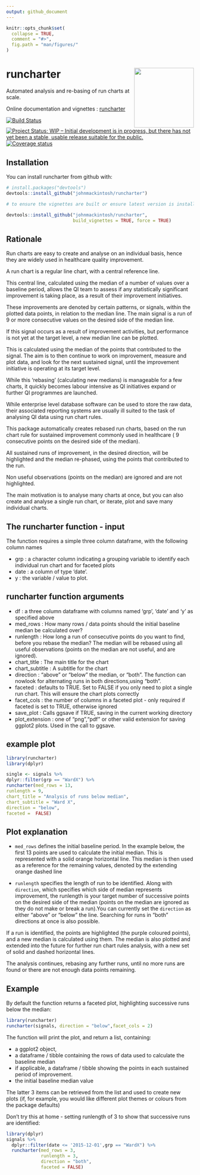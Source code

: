 ```yaml
---
output: github_document
---
```


<!-- README.md is generated from README.Rmd. Please edit that file -->

```r
knitr::opts_chunk$set(
  collapse = TRUE,
  comment = "#>",
  fig.path = "man/figures/"
)
```

# runcharter <img src="man/figures/logo.png" width="160px" align="right" /> 


Automated analysis and re-basing of  run charts at scale.

Online documentation and vignettes : [runcharter](https://www.johnmackintosh.com/runcharter/)

[![Build Status](https://travis-ci.org/johnmackintosh/runcharter.svg?branch=Master)](https://travis-ci.org/johnmackintosh/runcharter)
[![Project Status: WIP – Initial development is in progress, but there has not yet been a stable, usable release suitable for the public.](https://www.repostatus.org/badges/latest/wip.svg)](https://www.repostatus.org/#wip)
[![Coverage status](https://codecov.io/gh/johnmackintosh/runcharter/branch/master/graph/badge.svg)](https://codecov.io/github/johnmackintosh/runcharter?branch=master)



## Installation

You can install runcharter from github with:

```r
# install.packages("devtools")
devtools::install_github("johnmackintosh/runcharter")

# to ensure the vignettes are built or ensure latest version is installed:

devtools::install_github("johnmackintosh/runcharter", 
                         build_vignettes = TRUE, force = TRUE)
```

## Rationale

Run charts are easy to create and analyse on an individual basis, hence they are widely used in healthcare quality improvement.

A run chart is a regular line chart, with a central reference line. 

This central line, calculated using the median of a number of values over a baseline period, allows the QI team to assess if any statistically significant improvement is taking place, as a result of their improvement initiatives.

These improvements are denoted by certain patterns, or signals, within the plotted data points, in relation to the median line. The main signal is a run of 9 or more consecutive values on the desired side of the median line. 


If this signal occurs as a result of improvement activities, but performance is not yet at the target level,  a new median  line can be plotted. 

This is  calculated using the median of the points that contributed to the signal. The aim is to then continue to work on improvement, measure and plot data, and look for the next sustained signal, until the improvement initiative is operating at its target level. 

While this 'rebasing' (calculating new medians) is manageable for a few charts, it quickly becomes labour intensive as QI initiatives expand or further QI programmes are launched. 

While enterprise level database software can be used to store the raw data, their associated reporting systems are usually ill suited to the task of analysing QI data using run chart rules.


This package automatically creates rebased run charts, based on the run chart rule for sustained improvement commonly used in healthcare ( 9 consecutive points on the desired side of the median).

All sustained runs of improvement, in the desired direction, will be highlighted and the median re-phased, using the points that contributed to the run. 

Non useful observations (points on the median) are ignored and are not highlighted. 

The main motivation is to analyse many charts at once, but you can also create and analyse a single run chart, or iterate, plot and save many individual charts.

## The runcharter function - input

The function requires a simple three column dataframe, with the following column names

- grp : a character column indicating a grouping variable to identify each individual run chart and for faceted plots
- date : a column of type 'date'. 
- y :  the variable / value to plot. 

## runcharter function arguments

- df : a three column dataframe with columns named 'grp', 'date' and 'y' as specified above
- med_rows :  How many rows / data points should the initial baseline median be calculated over? 
- runlength : How long a run of consecutive points do you want to find, before you rebase the median? 
The median will be rebased using all useful observations (points on the median are not useful, and are ignored). 
- chart_title : The main title for the chart
- chart_subtitle : A subtitle for the chart
- direction :  "above" or "below" the median, or "both". The function can nowlook for alternating runs in both directions,using "both".
- faceted : defaults to TRUE. Set to FALSE if you only need to plot a single run chart. This will ensure the chart plots correctly
- facet_cols : the number of columns in a faceted plot -  only required if faceted is set to TRUE, otherwise ignored
- save_plot : Calls ggsave if TRUE, saving in the current working directory
- plot_extension : one of "png","pdf" or other valid extension for saving ggplot2 plots. Used in the call to ggsave.





## example plot

```r
library(runcharter)
library(dplyr)

single <- signals %>%
dplyr::filter(grp == "WardX") %>%
runcharter(med_rows = 13,
runlength = 9,
chart_title = "Analysis of runs below median",
chart_subtitle = "Ward X",
direction = "below",
faceted =  FALSE)

```

## Plot explanation

- `med_rows` defines the initial baseline period. In the example below, the first 13 points are used to calculate the initial median. This is represented with a solid orange horizontal line.
This median is then used as a reference for the remaining values, denoted by the extending orange dashed line

- `runlength` specifies the length of run to be identified. Along with `direction`, which specifies which side of median represents improvement,  the runlength is your target number of successive points on the desired side of the median (points on the median are ignored as they do not make or break a run).You can currently set the `direction` as either "above" or "below" the line. Searching for runs in "both" directions at once is also possible. 


If a run is identified, the points are highlighted (the purple coloured points),  and a new median is calculated using them.  The median is also  plotted and extended into the future for further run chart rules analysis, with a new set of solid and dashed horizontal lines.

The analysis continues, rebasing any further runs, until no more runs are found or there are not enough data points remaining.





## Example

By default the function returns a faceted plot, highlighting successive runs below the median:


```r
library(runcharter)
runcharter(signals, direction = "below",facet_cols = 2)

```


 
 The function will print the plot, and return a list, containing:

- a ggplot2 object,  
- a dataframe / tibble containing the rows of data used to calculate the baseline median
- if applicable, a  dataframe / tibble  showing the points in each sustained period of improvement.
- the initial baseline median value

The latter 3 items can be retrieved from the list and used to create new plots (if, for example, you would like different plot themes or colours from the package defaults)

Don't try this at home - setting runlength of 3 to show that successive runs are identified:

```r
library(dplyr)
signals %>% 
  dplyr::filter(date <= '2015-12-01',grp == "WardX") %>% 
  runcharter(med_rows = 3,
             runlength = 3, 
             direction = "both",
             faceted = FALSE)
```



